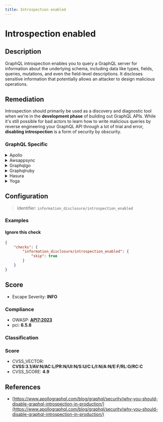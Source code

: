 ```yaml
---
title: Introspection enabled
---
```


# Introspection enabled

## Description

GraphQL introspection enables you to query a GraphQL server for information about the underlying schema, including data like types, fields, queries, mutations, and even the field-level descriptions.
It discloses sensitive information that potentially allows an attacker to design malicious operations.


## Remediation

Introspection should primarily be used as a discovery and diagnostic tool when we're in the **development phase** of building out GraphQL APIs.
While it's still possible for bad actors to learn how to write malicious queries by reverse engineering your GraphQL API through a lot of trial and error, **disabling introspection** is a form of security by obscurity.



### GraphQL Specific

<details>
    <summary>Apollo</summary>

To disable Introspection, either set `NODE_ENV` to `production` or enforce it : ```javascript const server = new ApolloServer({   typeDefs,   resolvers,   introspection: false }); ``` Source: <https://escape.tech/blog/9-graphql-security-best-practices/>

</details>

<details>
    <summary>Awsappsync</summary>

Add ACL rule to prevent GraphQL __schema introspection queries to the API.This is achieved by blocking any HTTP body that includes the string "__schema".This would be entered into the Rule JSON editor when creating a web ACL in the AWS WAF Console.For more information refer to :[AWS AppSync - Developer Guide](https://docs.aws.amazon.com/appsync/latest/devguide/what-is-appsync.html) [Integrate an AppSync API with AWS WAF](https://docs.aws.amazon.com/appsync/latest/devguide/WAF-Integration.html) [AWS Web Application Firewall](https://docs.aws.amazon.com/waf/latest/developerguide/waf-chapter.html)

</details>

<details>
    <summary>Graphqlgo</summary>

You can disable introspection with a custom middleware filtering the keyword `__schema`:

</details>

<details>
    <summary>Graphqlruby</summary>

To disable introspection in production, you can update your schema definition:

</details>

<details>
    <summary>Hasura</summary>

Hasura allows you to control who can run an introspection query. To do so: - Go to Project Console > Security Settings > Schema Introspection - Select a role (e.g., guest) - Check "Disabled"See the [official guide](https://hasura.io/docs/latest/graphql/cloud/security/disable-graphql-introspection/) for more information.

</details>

<details>
    <summary>Yoga</summary>

To disable introspection in Yoga, you can set the `introspection` option to `false` when creating the server instance.

</details>

## Configuration

> Identifier: `information_disclosure/introspection_enabled`



### Examples



#### Ignore this check

```json
{
    "checks": {
        "information_disclosure/introspection_enabled": {
            "skip": true
        }
    }
}
```




## Score

- Escape Severity: **<span className="info-severityom">INFO</span>**

### Compliance

- OWASP: **[API7:2023](https://github.com/OWASP/API-Security/blob/master/editions/2023/en/0xa7-server-side-request-forgery.md)**
- pci: **6.5.8**







### Classification






### Score

- CVSS_VECTOR: **CVSS:3.1/AV:N/AC:L/PR:N/UI:N/S:U/C:L/I:N/A:N/E:F/RL:O/RC:C**
- CVSS_SCORE: **4.9**

## References

- [https://www.apollographql.com/blog/graphql/security/why-you-should-disable-graphql-introspection-in-production/](https://www.apollographql.com/blog/graphql/security/why-you-should-disable-graphql-introspection-in-production/)
  